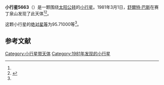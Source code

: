 {{Infobox planet
| bgcolour = #FFFFC0
| name = 5663 McKeegan
| symbol = 
| image = 
| caption = 
| discovery = yes
| discovery_ref = 
| discoverer = [[舒爾特·巴斯|舒爾特·巴斯]]
| discovery_site = [[赛丁泉山|赛丁泉山]] 
| discovered = 1981年3月1日
| designations = yes
| mp_name = 
| named_after = 
| alt_names = 
| mp_category = [[主带小行星|主带小行星]]
| orbit_ref = <ref name="a">[http://ssd.jpl.nasa.gov/sbdb.cgi?sstr=5663 5663 McKeegan] {{Wayback|url=http://ssd.jpl.nasa.gov/sbdb.cgi?sstr=5663 |date=20210717071956 }}，小行星數據庫瀏覽器（JPL Small-Body Database Browser）－[[美国国家航空航天局|美国国家航空航天局]]喷气推进实验室</ref>
| epoch = 2456400.5 (2013年4月18日更新)
| aphelion = {{convert|3.0348936|AU|km|3|abbr=on|lk=out}}
| perihelion = {{convert|1.7467420|AU|km|3|abbr=on}}
| semimajor = {{convert|2.3908178|AU|km|3|abbr=on}}
| eccentricity = 0.2693956
| period = 1350.262322 [[日|日]]<br />3.7[[儒略年|儒略年]]
| avg_speed = 
| inclination = 6.45134
| asc_node = 240.20427
| mean_anomaly = 
| arg_peri = 95.71000
| satellites = 
| physical_characteristics = yes
| dimensions = 
| mass = 
| density = 
| surface_grav = 
| escape_velocity = 
| sidereal_day = 
| axial_tilt = 
| pole_ecliptic_lat = 
| pole_ecliptic_lon = 
| albedo = 
| temperatures= 
| temp_name1 = 
| mean_temp_1 = 
| max_temp_1 = 
| temp_name2 = 
| max_temp_2 = 
| spectral_type = 
| abs_magnitude = 95.71000
}}

'''小行星5663'''（{{lang-en|5663 McKeegan}}）是一颗围绕[[太阳|太阳]][[公转|公转]]的[[小行星|小行星]]。1981年3月1日，[[舒爾特·巴斯|舒爾特·巴斯]]在赛丁泉山发现了此天体<ref name="a" /><ref>{{cite news|title=小行星列表|url=http://cfa-www.harvard.edu/iau/lists/NumberedMPs.txt|accessdate=2013-07-08|newspaper=哈佛大学|archive-date=2008-05-17|archive-url=https://web.archive.org/web/20080517010638/http://cfa-www.harvard.edu/iau/lists/NumberedMPs.txt|dead-url=no}}</ref>。

这颗小行星的[[绝对星等|绝对星等]]为95.71000等<ref name="a" />。

==参考文献==
{{reflist}}
{{Minor Planet Number|[[小行星5662|小行星5662]]|[[小行星5664|小行星5664]]}}

{{小天体}}

[[Category:小行星带天体|Category:小行星带天体]]
[[Category:1981年发现的小行星|Category:1981年发现的小行星]]

{{asteroid-stub}}